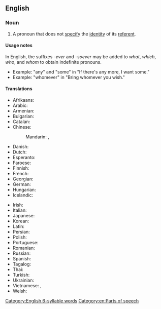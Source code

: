 {{also|indefinite-pronoun}}
==English==

===Noun===
{{wikipedia}}
{{en-noun}}

# {{lb|en|grammar}} A pronoun that does not [[specify]] the [[identity]] of its [[referent]].

====Usage notes====
In English, the suffixes ''-ever'' and ''-soever'' may be added to ''what'', ''which'', ''who'', and ''whom'' to obtain indefinite pronouns.
* Example: "any" and "some" in "If there's any more, I want some."
* Example: "whomever" in "Bring whomever you wish."

====Translations====
{{trans-top|Pronoun not specifying the identity of its referent}}
* Afrikaans: {{t+|af|onbepaalde voornaamwoord}}
* Arabic: {{t-needed|ar}}
* Armenian: {{t+|hy|անորոշ դերանուն|sc=Armn}}
* Bulgarian: {{t|bg|неопределително местоимение|n}}
* Catalan: {{t|ca|pronom indefinit|m}}
* Chinese:
*: Mandarin: {{t|cmn|不定代名詞|sc=Hani}}, {{t|cmn|不定代名词|tr=bùdìng dàimíngcí|sc=Hani}}
* Danish: {{t|da|ubestemt stedord|n}}
* Dutch: {{t+|nl|onbepaald voornaamwoord|n}}
* Esperanto: {{t|eo|nedifina pronomo}}
* Faroese: {{t|fo|óbundið fornavn|n}}
* Finnish: {{t+|fi|indefiniittipronomini}}
* French: {{t+|fr|pronom indéfini|m}}
* Georgian: {{t|ka|განუსაზღვრელი ნაცვალსახელი}}
* German: {{t+|de|Indefinitpronomen|n}}
* Hungarian: {{t|hu|határozatlan névmás}}
* Icelandic: {{t+|is|óákveðið fornafn|n}}
{{trans-mid}}
* Irish: {{t|ga|forainm éiginnte|m}}
* Italian: {{t|it|pronome indefinito|m}}
* Japanese: {{t+|ja|不定代名詞|tr=ふていだいめいし, futei daimeishi|sc=Jpan}}
* Korean: {{t-needed|ko}}
* Latin: {{t|la|pronomen indefinitum|n}}
* Persian: {{t-needed|fa}}
* Polish: {{t|pl|zaimek nieokreślony|m}}
* Portuguese: {{t+|pt|pronome indefinido|n}}
* Romanian: {{t|ro|pronume nedefinit|n}}
* Russian: {{t+|ru|неопределённое местоиме́ние|n}}
* Spanish: {{t|es|pronombre indeterminado|m}}
* Tagalog: {{t|tl|panghalip panaklaw}}
* Thai: {{t+|th|อนิยมสรรพนาม}}
* Turkish: {{t+|tr|belirsizlik zamiri}}
* Ukrainian: {{t|uk|неозна́чений займе́нник|m}}
* Vietnamese: {{t|vi|đại từ bất định}}, {{t|vi|đại từ không xác định}}
* Welsh: {{t|cy|rhagenw amhendant|m}}
{{trans-bottom}}

[[Category:English 6-syllable words]]
[[Category:en:Parts of speech]]